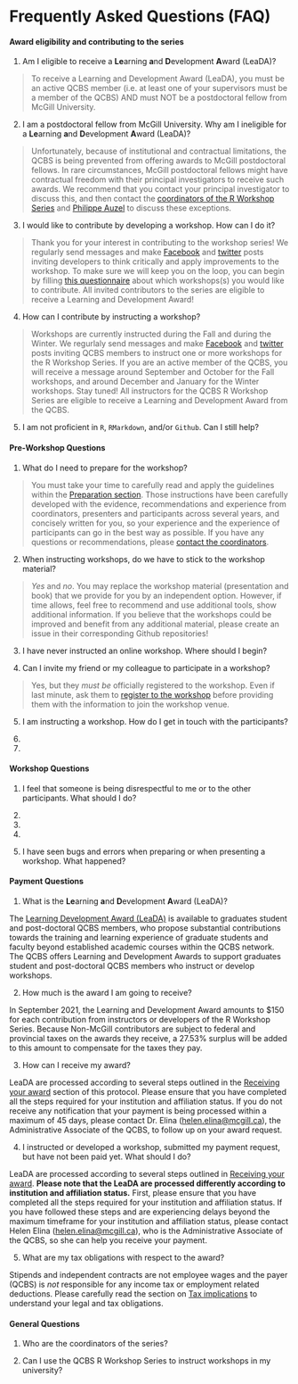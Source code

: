 # Frequently Asked Questions (FAQ) {#faq-en}

#### **Award eligibility and contributing to the series** {-}

1. Am I eligible to receive a **Le**arning **a**nd **D**evelopment **A**ward (LeaDA)? 

> To receive a Learning and Development Award (LeaDA), you must be an active QCBS member (i.e. at least one of your supervisors must be a member of the QCBS) AND must NOT be a postdoctoral fellow from McGill University.

2. I am a postdoctoral fellow from McGill University. Why am I ineligible for a **Le**arning **a**nd **D**evelopment **A**ward (LeaDA)?

> Unfortunately, because of institutional and contractual limitations, the QCBS is being prevented from offering awards to McGill postdoctoral fellows. In rare circumstances, McGill postdoctoral fellows might have contractual freedom with their principal investigators to receive such awards. We recommend that you contact your principal investigator to discuss this, and then contact the [coordinators of the R Workshop Series]() and [Philippe Auzel]() to discuss these exceptions.

3. I would like to contribute by developing a workshop. How can I do it?

> Thank you for your interest in contributing to the workshop series! We regularly send messages and make [Facebook](https://www.facebook.com/groups/csbq.qcbs/) and [twitter](https://twitter.com/Csbq_qcbs_stu) posts inviting developers to think critically and apply improvements to the workshop. To make sure we will keep you on the loop, you can begin by filling [this questionnaire]() about which workshops(s) you would like to contribute. All invited contributors to the series are eligible to receive a Learning and Development Award!

4. How can I contribute by instructing a workshop?

> Workshops are currently instructed during the Fall and during the Winter. We regurlaly send messages and make [Facebook](https://www.facebook.com/groups/csbq.qcbs/) and [twitter](https://twitter.com/Csbq_qcbs_stu) posts inviting QCBS members to instruct one or more workshops for the R Workshop Series. If you are an active member of the QCBS, you will receive a message around September and October for the Fall workshops, and around December and January for the Winter workshops. Stay tuned! All instructors for the QCBS R Workshop Series are eligible to receive a Learning and Development Award from the QCBS.

5. I am not proficient in `R`, `RMarkdown`, and/or `Github`. Can I still help?

>

#### **Pre-Workshop Questions** {-}

1. What do I need to prepare for the workshop?

> You must take your time to carefully read and apply the guidelines within the [Preparation section](#preparation-en). Those instructions have been carefully developed with the evidence, recommendations and experience from coordinators, presenters and participants across several years, and concisely written for you, so your experience and the experience of participants can go in the best way as possible. If you have any questions or recommendations, please [contact the coordinators]().

2. When instructing workshops, do we have to stick to the workshop material?

> *Yes* and *no*. You may replace the workshop material (presentation and book) that we provide for you by an independent option. However, if time allows, feel free to recommend and use additional tools, show additional information. If you believe that the workshops could be improved and benefit from any additional material, please create an issue in their corresponding Github repositories!

3. I have never instructed an online workshop. Where should I begin?



4. Can I invite my friend or my colleague to participate in a workshop?

> Yes, but they *must be* officially registered to the workshop. Even if last minute, ask them to [register to the workshop](https://qcbsrworkshops.github.io/pricing/) before providing them with the information to join the workshop venue.

5. I am instructing a workshop. How do I get in touch with the participants?



6. 



7. 


#### **Workshop Questions** {-}

1. I feel that someone is being disrespectful to me or to the other participants. What should I do?



2. 



3.



4.


5. I have seen bugs and errors when preparing or when presenting a workshop. What happened?


#### **Payment Questions** {-}

1. What is the **Le**arning **a**nd **D**evelopment **A**ward (LeaDA)?

The <a href = "https://qcbs.ca/student-grants/learning-development-award-leada">Learning Development Award (LeaDA)</a> is available to graduates student and post-doctoral QCBS members, who propose substantial contributions towards the training and learning experience of graduate students and faculty beyond established academic courses within the QCBS network. The QCBS offers Learning and Development Awards to support graduates student and post-doctoral QCBS members who instruct or develop workshops. 

2. How much is the award I am going to receive?

In September 2021, the Learning and Development Award amounts to $150 for each contribution from instructors or developers of the R Workshop Series. Because Non-McGill contributors are subject to federal and provincial taxes on the awards they receive, a 27.53% surplus will be added to this amount to compensate for the taxes they pay.

3. How can I receive my award?

LeaDA are processed according to several steps outlined in the [Receiving your award](#payment-en) section of this protocol. Please ensure that you have completed all the steps required for your institution and affiliation status. If you do not receive any notification that your payment is being processed within a maximum of 45 days, please contact Dr. Elina (<helen.elina@mcgill.ca>), the Administrative Associate of the QCBS, to follow up on your award request.

4. I instructed or developed a workshop, submitted my payment request, but have not been paid yet. What should I do?

LeaDA are processed according to several steps outlined in [Receiving your award](#payment-en). **Please note that the LeaDA are processed differently according to institution and affiliation status.** First, please ensure that you have completed all the steps required for your institution and affiliation status. If you have followed these steps and are experiencing delays beyond the maximum timeframe for your institution and affiliation status, please contact Helen Elina ([helen.elina@mcgill.ca](mailto:helen.elina@mcgill.ca)), who is the Administrative Associate of the QCBS, so she can help you receive your payment. 

5. What are my tax obligations with respect to the award?

Stipends and independent contracts are not employee wages and the payer (QCBS) is *not* responsible for any income tax or employment related deductions. Please carefully read the section on [Tax implications](#payment-en-tax-implications) to understand your legal and tax obligations.


#### **General Questions**{-}

1. Who are the coordinators of the series?



2. Can I use the QCBS R Workshop Series to instruct workshops in my university?




